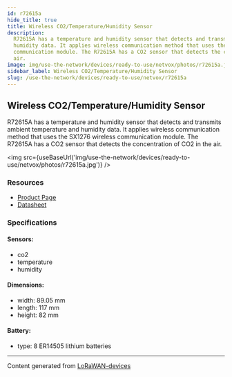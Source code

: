 ```yaml
---
id: r72615a
hide_title: true
title: Wireless CO2/Temperature/Humidity Sensor
description:
  R72615A has a temperature and humidity sensor that detects and transmits ambient temperature and
  humidity data. It applies wireless communication method that uses the SX1276 wireless
  communication module. The R72615A has a CO2 sensor that detects the concentration of CO2 in the
  air.
image: img/use-the-network/devices/ready-to-use/netvox/photos/r72615a.jpg
sidebar_label: Wireless CO2/Temperature/Humidity Sensor
slug: /use-the-network/devices/ready-to-use/netvox/r72615a
---
```



## Wireless CO2/Temperature/Humidity Sensor

R72615A has a temperature and humidity sensor that detects and transmits ambient temperature and
humidity data. It applies wireless communication method that uses the SX1276 wireless communication
module. The R72615A has a CO2 sensor that detects the concentration of CO2 in the air.

<img src={useBaseUrl('img/use-the-network/devices/ready-to-use/netvox/photos/r72615a.jpg')} />

### Resources

- [Product Page](http://www.netvox.com.tw/product.asp?pro=R72615A)
- [Datasheet](http://www.netvox.com.tw/um/R72615A/R72615Adatasheet.pdf)

### Specifications

#### Sensors:

- co2
- temperature
- humidity

#### Dimensions:

- width: 89.05 mm
- length: 117 mm
- height: 82 mm

#### Battery:

- type: 8 ER14505 lithium batteries

---

Content generated from [LoRaWAN-devices](https://github.com/TheThingsNetwork/lorawan-devices)
